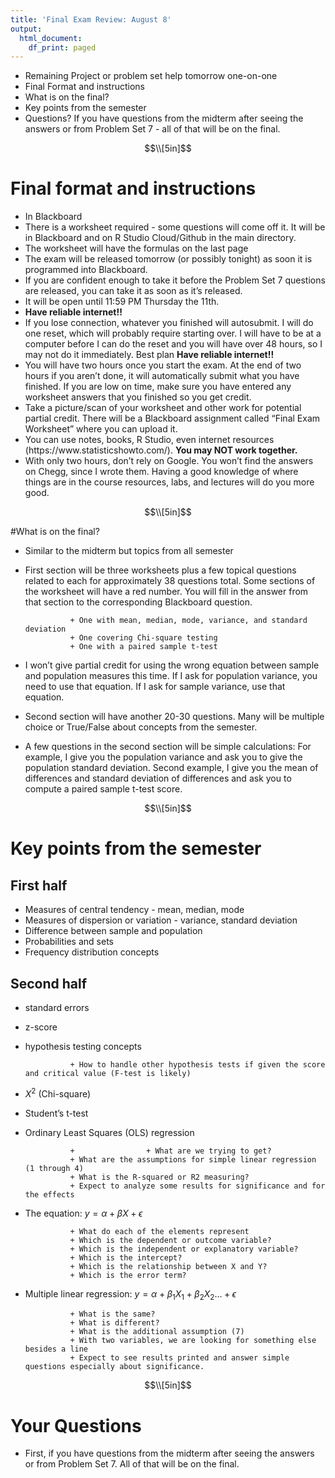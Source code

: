 ```yaml
---
title: 'Final Exam Review: August 8'
output:
  html_document:
    df_print: paged
---
```


+ Remaining Project or problem set help tomorrow one-on-one
+ Final Format and instructions
+ What is on the final?
+ Key points from the semester
+ Questions? If you have questions from the midterm after seeing the answers or from Problem Set 7 - all of that will be on the final.


$$\\[5in]$$  

# Final format and instructions

+ In Blackboard
+ There is a worksheet required - some questions will come off it. It will be in Blackboard and on R Studio Cloud/Github in the main directory.
+ The worksheet will have the formulas on the last page
+ The exam will be released tomorrow (or possibly tonight) as soon it is programmed into Blackboard.
+ If you are confident enough to take it before the Problem Set 7 questions are released, you can take it as soon as it's released.
+ It will be open until 11:59 PM Thursday the 11th.
+ **Have reliable internet!!**
+ If you lose connection, whatever you finished will autosubmit. I will do one reset, which will probably require starting over. I will have to be at a computer before I can do the reset and you will have over 48 hours, so I may not do it immediately. Best plan **Have reliable internet!!**
+ You will have two hours once you start the exam. At the end of two hours if you aren't done, it will automatically submit what you have finished. If you are low on time, make sure you have entered any worksheet answers that you finished so you get credit.
+ Take a picture/scan of your worksheet and other work for potential partial credit. There will be a Blackboard assignment called "Final Exam Worksheet" where you can upload it. 
+ You can use notes, books, R Studio, even internet resources (https://www.statisticshowto.com/). **You may NOT work together.** 
+ With only two hours, don't rely on Google. You won't find the answers on Chegg, since I wrote them. Having a good knowledge of where things are in the course resources, labs, and lectures will do you more good. 

$$\\[5in]$$  

#What is on the final?

+ Similar to the midterm but topics from all semester
+ First section will be three worksheets plus a few topical questions related to each for approximately 38 questions total. Some sections of the worksheet will have a red number. You will fill in the answer from that section to the corresponding Blackboard question. 

                + One with mean, median, mode, variance, and standard deviation
                + One covering Chi-square testing
                + One with a paired sample t-test

+ I won't give partial credit for using the wrong equation between sample and population measures this time. If I ask for population variance, you need to use that equation. If I ask for sample variance, use that equation.
+ Second section will have another 20-30 questions. Many will be multiple choice or True/False about concepts from the semester. 
+ A few questions in the second section will be simple calculations: For example, I give you the population variance and ask you to give the population standard deviation. Second example, I give you the mean of differences and standard deviation of differences and ask you to compute a paired sample t-test score. 

$$\\[5in]$$  

# Key points from the semester

## First half 

+ Measures of central tendency - mean, median, mode
+ Measures of dispersion or variation - variance, standard deviation
+ Difference between sample and population
+ Probabilities and sets
+ Frequency distribution concepts

## Second half 

+ standard errors
+ z-score
+ hypothesis testing concepts

                + How to handle other hypothesis tests if given the score and critical value (F-test is likely)
                
+ $X^2$ (Chi-square)
+ Student's t-test
+ Ordinary Least Squares (OLS) regression 

                +                + What are we trying to get?
                + What are the assumptions for simple linear regression (1 through 4)
                + What is the R-squared or R2 measuring?
                + Expect to analyze some results for significance and for the effects

+ The equation: $y = \alpha + \beta X + \epsilon$


                + What do each of the elements represent
                + Which is the dependent or outcome variable?
                + Which is the independent or explanatory variable?
                + Which is the intercept?
                + Which is the relationship between X and Y?
                + Which is the error term?
                
                
+ Multiple linear regression: $y = \alpha + \beta_1 X_1 + \beta_2 X_2 ... + \epsilon$

                + What is the same?
                + What is different?
                + What is the additional assumption (7)
                + With two variables, we are looking for something else besides a line
                + Expect to see results printed and answer simple questions especially about significance.

$$\\[5in]$$  

# Your Questions

+ First, if you have questions from the midterm after seeing the answers or from Problem Set 7. All of that will be on the final.

